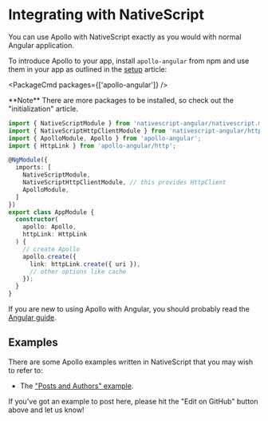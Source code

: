 
# Integrating with NativeScript

You can use Apollo with NativeScript exactly as you would with normal Angular application.

To introduce Apollo to your app, install `apollo-angular` from npm and use them in your app as outlined in the [setup](../get-started.md) article:

<PackageCmd packages={['apollo-angular']} />

<Callout type="info">
**Note** There are more packages to be installed, so check out the "initialization" article.
</Callout>

```typescript
import { NativeScriptModule } from 'nativescript-angular/nativescript.module';
import { NativeScriptHttpClientModule } from 'nativescript-angular/http-client';
import { ApolloModule, Apollo } from 'apollo-angular';
import { HttpLink } from 'apollo-angular/http';

@NgModule({
  imports: [
    NativeScriptModule,
    NativeScriptHttpClientModule, // this provides HttpClient
    ApolloModule,
  ]
})
export class AppModule {
  constructor(
    apollo: Apollo,
    httpLink: HttpLink
  ) {
    // create Apollo
    apollo.create({
      link: httpLink.create({ uri }),
      // other options like cache
    });
  }
}
```

If you are new to using Apollo with Angular, you should probably read the [Angular guide](/).

## Examples

There are some Apollo examples written in NativeScript that you may wish to refer to:

- The ["Posts and Authors" example](https://github.com/kamilkisiela/apollo-angular-nativescript).

<Callout type="info">
If you've got an example to post here, please hit the "Edit on GitHub" button above and let us know!
</Callout>
